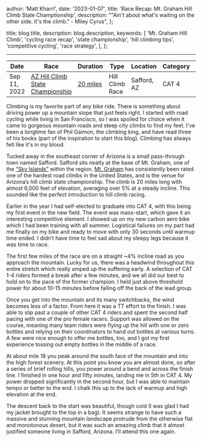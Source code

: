 
  author: 'Matt Kharrl',
  date: '2023-01-07',
  title: 'Race Recap: Mt. Graham Hill Climb State Champtionship',
  description:
    "\"Ain't about what's waiting on the other side. It's the climb.\" - Miley Cyrus",
};

  title: blog.title,
  description: blog.description,
  keywords: [
    'Mt. Graham Hill Climb',
    'cycling race recap',
    'state championship',
    'hill climbing tips',
    'competitive cycling',
    'race strategy',
  ],
};


---

<MdxImage
  src={opengraphImage}
  alt="rider descending Mount Graham after completing the race"
/>

| Date         | Race                                                              | Duration                                                 | Type            | Location    | Category | Result                                                                    |
| ------------ | ----------------------------------------------------------------- | -------------------------------------------------------- | --------------- | ----------- | -------- | ------------------------------------------------------------------------- |
| Sep 11, 2022 | [AZ Hill Climb State Championship](https://www.bikereg.com/56170) | [20 miles](https://www.strava.com/activities/7792785724) | Hill Climb Race | Safford, AZ | CAT 4    | [5 / 7](https://legacy.usacycling.org/results/index.php?permit=2022-8440) |

Climbing is my favorite part of any bike ride. There is something about driving power up a mountain slope that just feels right. I started with road cycling while living in San Francisco, so I was spoiled for choice when it came to gorgeous mountain roads and steep city climbs to find my feet. I've been a longtime fan of Phil Gaimon, the climbing king, and have read three of his books (part of the inspiration to start this blog). Climbing has always felt like it's in my blood.

Tucked away in the southeast corner of Arizona is a small pass-through town named Safford. Safford sits neatly at the base of Mt. Graham, one of the [“Sky Islands”](https://www.fs.usda.gov/wildflowers/beauty/Sky_Islands/index.shtml) within the region. [Mt. Graham](https://pjammcycling.com/climb/80.Mt-Graham-Cycling) has consistently been rated one of the hardest road climbs in the United States, and is the venue for Arizona’s hill climb state championship. The climb is 20 miles long with almost 6,000 feet of elevation, averaging over 5% at a steady incline. This sounded like the perfect introduction to hill climb racing.

Earlier in the year I had self-elected to graduate into CAT 4, with this being my first event in the new field. The event was mass-start, which gave it an interesting competitive element. I showed up on my new carbon aero bike which I had been training with all summer. Logistical failures on my part had me finally on my bike and ready to move with only 30 seconds until warmup time ended. I didn’t have time to feel sad about my sleepy legs because it was time to race.

The first few miles of the race are on a straight ~4% incline road as you approach the mountain. Lucky for us, there was a headwind throughout this entire stretch which really amped up the suffering early. A selection of CAT 1-4 riders formed a break after a few minutes, and we all did our best to hold on to the pace of the former champion. I held just above threshold power for about 10-15 minutes before falling off the back of the lead group.

Once you get into the mountain and its many switchbacks, the wind becomes less of a factor. From here it was a TT effort to the finish. I was able to slip past a couple of other CAT 4 riders and spent the second half pacing with one of the pro female racers. Support was allowed on the course, meaning many team riders were flying up the hill with one or zero bottles and relying on their coordinators to hand out bottles at various turns. A few were nice enough to offer me bottles, too, and I got my first experience tossing out empty bottles in the middle of a race.

At about mile 18 you peak around the south face of the mountain and into the high forest scenery. At this point you know you are almost done, so after a series of brief rolling hills, you power around a bend and across the finish line. I finished in one hour and fifty minutes, landing me in 5th in CAT 4. My power dropped significantly in the second hour, but I was able to maintain tempo or better to the end. I chalk this up to the lack of warmup and high elevation at the end.

The descent back to the start was beautiful, though cold (I was glad I had my jacket brought to the top in a bag). It seems strange to have such a massive and stunning mountain landscape protrude from the otherwise flat and monotonous desert, but it was such an amazing climb that it almost justified someone living in Safford, Arizona. I’ll attend this one again.
